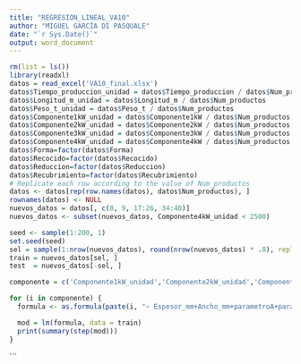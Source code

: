 ---
title: "REGRESION_LINEAL_VA10"
author: "MIGUEL GARCÍA DI PASQUALE"
date: "`r Sys.Date()`"
output: word_document
---

```{r}
rm(list = ls())
library(readxl)
datos = read_excel('VA10_final.xlsx')
datos$Tiempo_produccion_unidad = datos$Tiempo_produccion / datos$Num_productos
datos$Longitud_m_unidad = datos$Longitud_m / datos$Num_productos
datos$Peso_t_unidad = datos$Peso_t / datos$Num_productos
datos$Componente1kW_unidad = datos$Componente1kW / datos$Num_productos
datos$Componente2kW_unidad = datos$Componente2kW / datos$Num_productos
datos$Componente3kW_unidad = datos$Componente3kW / datos$Num_productos
datos$Componente4kW_unidad = datos$Componente4kW / datos$Num_productos
datos$Forma=factor(datos$Forma)
datos$Recocido=factor(datos$Recocido)
datos$Reduccion=factor(datos$Reduccion)
datos$Recubrimiento=factor(datos$Recubrimiento)
# Replicate each row according to the value of Num_productos
datos <- datos[rep(row.names(datos), datos$Num_productos), ]
rownames(datos) <- NULL
nuevos_datos = datos[, c(8, 9, 17:26, 34:40)]
nuevos_datos <- subset(nuevos_datos, Componente4kW_unidad < 2500)

seed <- sample(1:200, 1)
set.seed(seed)
sel = sample(1:nrow(nuevos_datos), round(nrow(nuevos_datos) * .8), replace = FALSE)
train = nuevos_datos[sel, ]
test  = nuevos_datos[-sel, ]
```

```{r}

componente = c('Componente1kW_unidad','Componente2kW_unidad','Componente3kW_unidad','Componente4kW_unidad')

for (i in componente) {
  formula <- as.formula(paste(i, "~ Espesor_mm+Ancho_mm+parametroA+parametroB+parametroC+parametroE+parametroF+parametroI+Tiempo_produccion_unidad+Longitud_m_unidad+Peso_t_unidad"))

  mod = lm(formula, data = train)
  print(summary(step(mod)))
}

```
```

